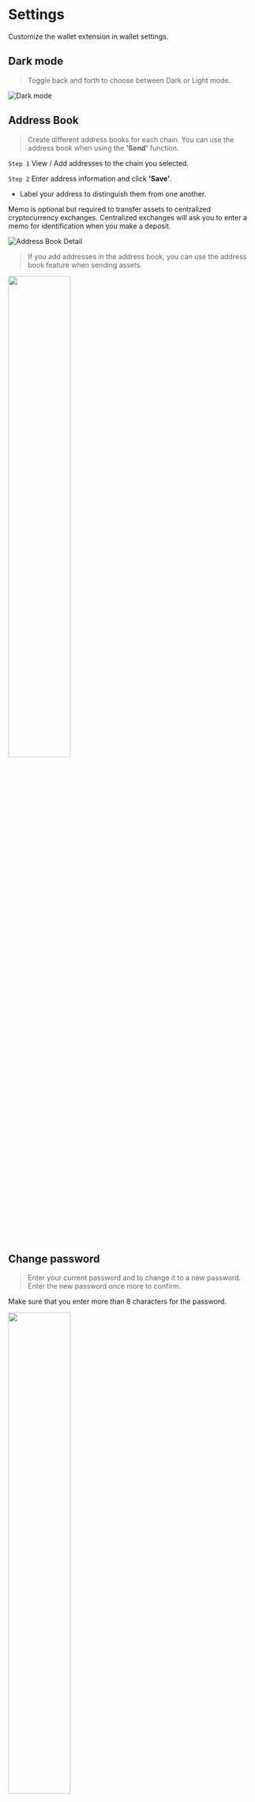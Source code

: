 
# Settings

Customize the wallet extension in wallet settings.

## Dark mode

> Toggle back and forth to choose between Dark or Light mode.

![Dark mode](/img/guide/extension/settings/darkmode.png)

## Address Book

> Create different address books for each chain. You can use the address book when using the **'Send'** function.

`Step 1` View / Add addresses to the chain you selected.

`Step 2` Enter address information and click **'Save'**.

- Label your address to distinguish them from one another.

<Callout type="warning">
  Memo is optional but required to transfer assets to centralized cryptocurrency
  exchanges. Centralized exchanges will ask you to enter a memo for
  identification when you make a deposit.
</Callout>

![Address Book Detail](/img/guide/extension/settings/address.png)

> If you add addresses in the address book, you can use the address book feature when sending assets.

<img
  src="/img/guide/extension/settings/address_send.png"
  width="50%"
  height="50%"
/>

## Change password

> Enter your current password and to change it to a new password. Enter the new password once more to confirm.

<Callout type="warning">
  Make sure that you enter more than 8 characters for the password.
</Callout>

<img
  src="/img/guide/extension/settings/password.png"
  width="50%"
  height="50%"
/>

## Currency & Language

> Cosmostation Wallet Extension supports 2 languages and 5 currencies.
> We plan to support more currencies and languages in the near future.

![Currency & Language](/img/guide/extension/settings/currency.png)

## Lock screen

> Lock your screen to secure your wallet.

!<img src="/img/guide/extension/settings/lock.png" width="50%" height="50%" />
